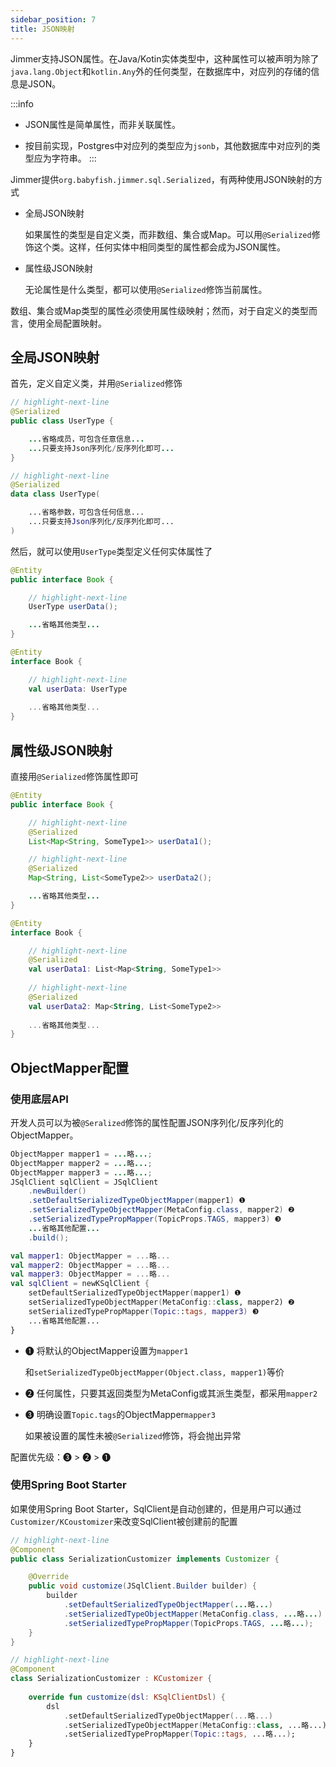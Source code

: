```yaml
---
sidebar_position: 7
title: JSON映射
---
```



Jimmer支持JSON属性。在Java/Kotin实体类型中，这种属性可以被声明为除了`java.lang.Object`和`kotlin.Any`外的任何类型，在数据库中，对应列的存储的信息是JSON。

:::info
-   JSON属性是简单属性，而非关联属性。

-   按目前实现，Postgres中对应列的类型应为`jsonb`，其他数据库中对应列的类型应为字符串。
:::

Jimmer提供`org.babyfish.jimmer.sql.Serialized`，有两种使用JSON映射的方式

-   全局JSON映射

    如果属性的类型是自定义类，而非数组、集合或Map。可以用`@Serialized`修饰这个类。这样，任何实体中相同类型的属性都会成为JSON属性。

-   属性级JSON映射

    无论属性是什么类型，都可以使用`@Serialized`修饰当前属性。
    
数组、集合或Map类型的属性必须使用属性级映射；然而，对于自定义的类型而言，使用全局配置映射。

## 全局JSON映射

首先，定义自定义类，并用`@Serialized`修饰

<Tabs groupId="language">
<TabItem value="java" label="Java">

```java title="UserType.java"
// highlight-next-line
@Serialized
public class UserType {

    ...省略成员，可包含任意信息...
    ...只要支持Json序列化/反序列化即可...
}
```

</TabItem>
<TabItem value="kotlin" label="Kotlin">

```kotlin title="UserType.kt"
// highlight-next-line
@Serialized
data class UserType(

    ...省略参数，可包含任何信息...
    ...只要支持Json序列化/反序列化即可...
)
```

</TabItem>
</Tabs>

然后，就可以使用`UserType`类型定义任何实体属性了

<Tabs groupId="language">
<TabItem value="java" label="Java">

```java title="Book.java"
@Entity
public interface Book {

    // highlight-next-line
    UserType userData();

    ...省略其他类型...
}
```

</TabItem>
<TabItem value="kotlin" label="Kotlin">

```kotlin title="Book.kt"
@Entity
interface Book {

    // highlight-next-line
    val userData: UserType
    
    ...省略其他类型...
}
```

</TabItem>
</Tabs>

## 属性级JSON映射

直接用`@Serialized`修饰属性即可

<Tabs groupId="language">
<TabItem value="java" label="Java">

```java title="Book.java"
@Entity
public interface Book {

    // highlight-next-line
    @Serialized
    List<Map<String, SomeType1>> userData1();

    // highlight-next-line
    @Serialized
    Map<String, List<SomeType2>> userData2();

    ...省略其他类型...
}
```

</TabItem>
<TabItem value="kotlin" label="Kotlin">

```kotlin title="Book.kt"
@Entity
interface Book {

    // highlight-next-line
    @Serialized
    val userData1: List<Map<String, SomeType1>>
    
    // highlight-next-line
    @Serialized
    val userData2: Map<String, List<SomeType2>>
    
    ...省略其他类型...
}
```

</TabItem>
</Tabs>

## ObjectMapper配置

### 使用底层API

开发人员可以为被`@Seralized`修饰的属性配置JSON序列化/反序列化的ObjectMapper。

<Tabs groupId="language">
<TabItem value="java" label="Java">

```java
ObjectMapper mapper1 = ...略...;
ObjectMapper mapper2 = ...略...;
ObjectMapper mapper3 = ...略...;
JSqlClient sqlClient = JSqlClient
    .newBuilder()
    .setDefaultSerializedTypeObjectMapper(mapper1) ❶
    .setSerializedTypeObjectMapper(MetaConfig.class, mapper2) ❷
    .setSerializedTypePropMapper(TopicProps.TAGS, mapper3) ❸
    ...省略其他配置...
    .build();
```

</TabItem>
<TabItem value="kotlin" label="Kotlin">

```kotlin
val mapper1: ObjectMapper = ...略...
val mapper2: ObjectMapper = ...略...
val mapper3: ObjectMapper = ...略...
val sqlClient = newKSqlClient {
    setDefaultSerializedTypeObjectMapper(mapper1) ❶
    setSerializedTypeObjectMapper(MetaConfig::class, mapper2) ❷
    setSerializedTypePropMapper(Topic::tags, mapper3) ❸
    ...省略其他配置...
}
```

</TabItem>
</Tabs>

-   ❶ 将默认的ObjectMapper设置为`mapper1`

    和`setSerializedTypeObjectMapper(Object.class, mapper1)`等价

-   ❷ 任何属性，只要其返回类型为MetaConfig或其派生类型，都采用`mapper2`

-   ❸ 明确设置`Topic.tags`的ObjectMapper`mapper3`

    如果被设置的属性未被`@Serialized`修饰，将会抛出异常

配置优先级：❸ > ❷ > ❶

### 使用Spring Boot Starter

如果使用Spring Boot Starter，SqlClient是自动创建的，但是用户可以通过`Customizer/KCoustomizer`来改变SqlClient被创建前的配置

<Tabs groupId="language">
<TabItem value="java" label="Java">

```java
// highlight-next-line
@Component
public class SerializationCustomizer implements Customizer {

    @Override
    public void customize(JSqlClient.Builder builder) {
        builder
            .setDefaultSerializedTypeObjectMapper(...略...)
            .setSerializedTypeObjectMapper(MetaConfig.class, ...略...)
            .setSerializedTypePropMapper(TopicProps.TAGS, ...略...);
    }
}
```

</TabItem>
<TabItem value="kotlin" label="Kotlin">

```kotlin
// highlight-next-line
@Component
class SerializationCustomizer : KCustomizer {
    
    override fun customize(dsl: KSqlClientDsl) {
        dsl
            .setDefaultSerializedTypeObjectMapper(...略...)
            .setSerializedTypeObjectMapper(MetaConfig::class, ...略...)
            .setSerializedTypePropMapper(Topic::tags, ...略...);
    }
}
```

</TabItem>
</Tabs>
